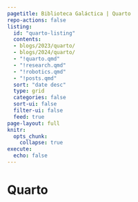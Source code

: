```yaml
---
pagetitle: Biblioteca Galáctica | Quarto
repo-actions: false
listing:
  id: "quarto-listing"
  contents:  
  - blogs/2023/quarto/
  - blogs/2024/quarto/
  - "!quarto.qmd"
  - "!research.qmd"
  - "!robotics.qmd"
  - "!posts.qmd"
  sort: "date desc"
  type: grid
  categories: false
  sort-ui: false
  filter-ui: false
  feed: true
page-layout: full
knitr:
  opts_chunk: 
    collapse: true
execute: 
  echo: false
---
```


# [Quarto]{.second-color}

:::{#quarto-listing}

:::